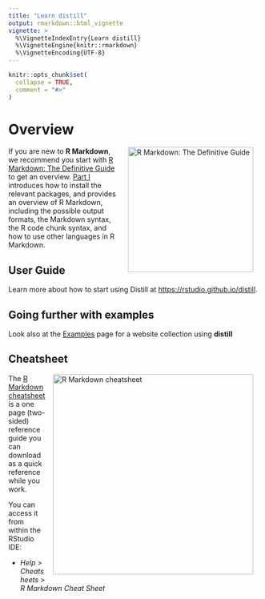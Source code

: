 ```yaml
---
title: "Learn distill"
output: rmarkdown::html_vignette
vignette: >
  %\VignetteIndexEntry{Learn distill}
  %\VignetteEngine{knitr::rmarkdown}
  %\VignetteEncoding{UTF-8}
---
```


```r
knitr::opts_chunk$set(
  collapse = TRUE,
  comment = "#>"
)
```

# Overview

<a href="https://bookdown.org/yihui/rmarkdown/books.html"><img src="https://bookdown.org/yihui/rmarkdown/images/cover.png" alt="R Markdown: The Definitive Guide" width="250" style="padding: 0 15px; float: right;"/></a>

If you are new to **R Markdown**, we recommend you start with [R Markdown: The Definitive Guide](https://bookdown.org/yihui/rmarkdown/books.html) to get an overview. [Part I](https://bookdown.org/yihui/rmarkdown/installation.html) introduces how to install the relevant packages, and provides an overview of R Markdown, including the possible output formats, the Markdown syntax, the R code chunk syntax, and how to use other languages in R Markdown.

## User Guide

Learn more about how to start using Distill at <https://rstudio.github.io/distill>.

## Going further with examples

Look also at the [Examples](https://pkgs.rstudio.com/distill/articles/examples.html) page for a website collection using **distill**

## Cheatsheet

<a href="https://raw.githubusercontent.com/rstudio/cheatsheets/main/rmarkdown.pdf"><img src="https://raw.githubusercontent.com/rstudio/cheatsheets/main/pngs/rmarkdown.png" alt="R Markdown cheatsheet" data-external="1" width="400" style="padding: 0 15px; float: right;"/></a>

The [R Markdown cheatsheet](https://raw.githubusercontent.com/rstudio/cheatsheets/main/rmarkdown.pdf) is a one page (two-sided) reference guide you can download as a quick reference while you work.

You can access it from within the RStudio IDE:

-   *Help \> Cheatsheets \>\
    R Markdown Cheat Sheet*
